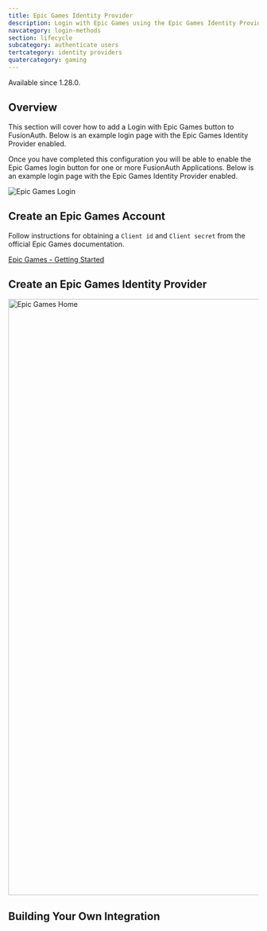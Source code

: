 ```yaml
---
title: Epic Games Identity Provider
description: Login with Epic Games using the Epic Games Identity Provider
navcategory: login-methods
section: lifecycle
subcategory: authenticate users
tertcategory: identity providers
quatercategory: gaming
---
```


<AdvancedEditionBlurb />

<Aside type="version">
Available since 1.28.0.
</Aside>

## Overview

This section will cover how to add a Login with Epic Games button to FusionAuth. Below is an example login page with the Epic Games Identity Provider enabled.

Once you have completed this configuration you will be able to enable the Epic Games login button for one or more FusionAuth Applications. Below is an example login page with the Epic Games Identity Provider enabled.

<img src="/img/docs/lifecycle/authenticate-users/identity-providers/gaming/login-epic.png" alt="Epic Games Login"  role="bottom-cropped" />

## Create an Epic Games Account

Follow instructions for obtaining a `Client id` and `Client secret` from the official Epic Games documentation.

[Epic Games - Getting Started](https://dev.epicgames.com/portal/)

## Create an Epic Games Identity Provider

<IdpApplicationConfiguration identity_provider="Epic Games" />

<img src="/img/docs/lifecycle/authenticate-users/identity-providers/gaming/identity-provider-epic-add.png" alt="Epic Games Home" width="1200" />


<IdpFormFields getStartedHref="https://dev.epicgames.com/portal/" getStartedText="Epic Games - Getting Started" idp="Epic Games" linkingStrategy="Create a pending link" />

## Building Your Own Integration

<LoginApiIntegration apiRef="/docs/apis/identity-providers/epicgames#complete-the-epic-games-login" />

